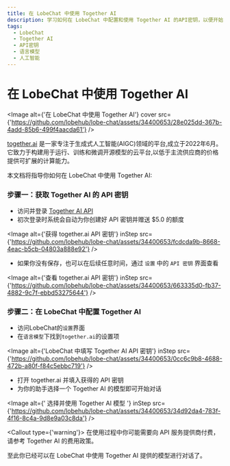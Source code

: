 ```yaml
---
title: 在 LobeChat 中使用 Together AI
description: 学习如何在 LobeChat 中配置和使用 Together AI 的API密钥，以便开始对话和交互。
tags:
  - LobeChat
  - Together AI
  - API密钥
  - 语言模型
  - 人工智能
---
```


# 在 LobeChat 中使用 Together AI

<Image
  alt={'在 LobeChat 中使用 Together AI'}
  cover
  src={'https://github.com/lobehub/lobe-chat/assets/34400653/28e025dd-367b-4add-85b6-499f4aacda61'}
/>

[together.ai](https://www.together.ai/) 是一家专注于生成式人工智能(AIGC)领域的平台,成立于2022年6月。 它致力于构建用于运行、训练和微调开源模型的云平台,以低于主流供应商的价格提供可扩展的计算能力。

本文档将指导你如何在 LobeChat 中使用 Together AI:

<Steps>

### 步骤一：获取 Together AI 的 API 密钥

- 访问并登录 [Together AI API](https://api.together.ai/)
- 初次登录时系统会自动为你创建好 API 密钥并赠送 $5.0 的额度

<Image
  alt={'获得 together.ai API 密钥'}
  inStep
  src={'https://github.com/lobehub/lobe-chat/assets/34400653/fcdcda9b-8668-4eac-b5cb-04803a888e92'}
/>

- 如果你没有保存，也可以在后续任意时间，通过 `设置` 中的 `API 密钥` 界面查看

<Image
  alt={'查看 together.ai API 密钥'}
  inStep
  src={'https://github.com/lobehub/lobe-chat/assets/34400653/663335d0-fb37-4882-9c7f-ebbd53275644'}
/>

### 步骤二：在 LobeChat 中配置 Together AI

- 访问LobeChat的`设置`界面
- 在`语言模型`下找到`together.ai`的设置项

<Image
  alt={'LobeChat 中填写 Together AI API 密钥'}
  inStep
  src={'https://github.com/lobehub/lobe-chat/assets/34400653/0cc6c9b8-4688-472b-a80f-f84c5ebbc719'}
/>

- 打开 together.ai 并填入获得的 API 密钥
- 为你的助手选择一个 Together AI 的模型即可开始对话

<Image
  alt={' 选择并使用 Together AI 模型 '}
  inStep
  src={'https://github.com/lobehub/lobe-chat/assets/34400653/34d92da4-783f-4f16-8c4a-9d8e9a03c8da'}
/>

<Callout type={'warning'}>
  在使用过程中你可能需要向 API 服务提供商付费，请参考 Together AI 的费用政策。
</Callout>

</Steps>

至此你已经可以在 LobeChat 中使用 Together AI 提供的模型进行对话了。
